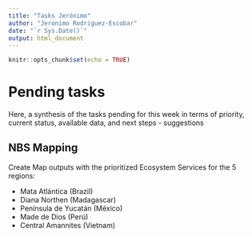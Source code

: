 ```yaml
---
title: "Tasks Jerónimo"
author: "Jeronimo Rodriguez-Escobar"
date: "`r Sys.Date()`"
output: html_document
---
```


```r
knitr::opts_chunk$set(echo = TRUE)
```

# Pending tasks

Here, a synthesis of the tasks pending for this week in terms of priority, current status, available data, and next steps - suggestions


## NBS Mapping
Create Map outputs with the prioritized Ecosystem Services for the 5 regions:

- Mata Atlántica (Brazil)
- Diana Northen (Madagascar)
- Península de Yucatán (México)
- Made de Dios (Perú)
- Central Amannites (Vietnam)




